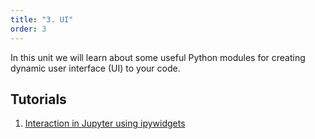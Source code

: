```yaml
---
title: "3. UI"
order: 3
---
```


In this unit we will learn about some useful Python modules for creating dynamic user interface (UI) to your code.

## Tutorials

1. [Interaction in Jupyter using ipywidgets](ui-1.qmd)
